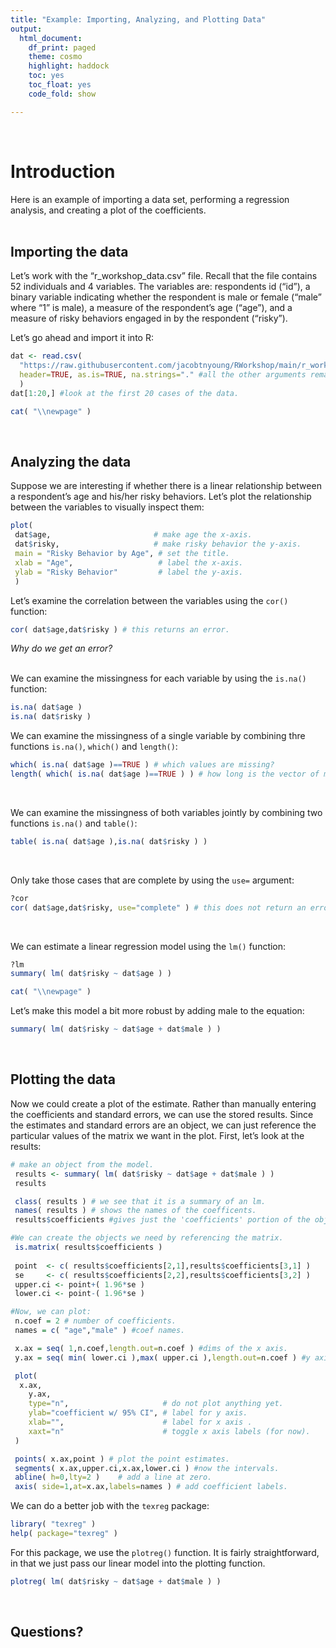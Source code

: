 ```yaml
---
title: "Example: Importing, Analyzing, and Plotting Data"
output: 
  html_document:
    df_print: paged
    theme: cosmo
    highlight: haddock
    toc: yes
    toc_float: yes
    code_fold: show

---
```


<br>

# **Introduction**  
Here is an example of importing a data set, performing a regression analysis, and creating a plot of the coefficients.  
<br>

## **Importing the data**  
Let's work with the "r_workshop_data.csv" file. Recall that the file contains 52 individuals and 4 variables. The variables are: respondents id ("id"), a binary variable indicating whether the respondent is male or female ("male" where "1" is male), a measure of the respondent’s age ("age"), and a measure of risky behaviors engaged in by the respondent ("risky").  

Let’s go ahead and import it into R:  
```r
dat <- read.csv(
  "https://raw.githubusercontent.com/jacobtnyoung/RWorkshop/main/r_workshop_data.csv", #the url.
  header=TRUE, as.is=TRUE, na.strings="." #all the other arguments remain the same.
  )
dat[1:20,] #look at the first 20 cases of the data.
```  

```r
cat( "\\newpage" )
```
<br>

## **Analyzing the data**  
Suppose we are interesting if whether there is a linear relationship between a respondent's age and his/her risky behaviors. Let’s plot the relationship between the variables to visually inspect them:  
```r
plot(
 dat$age,                       # make age the x-axis.
 dat$risky,                     # make risky behavior the y-axis.
 main = "Risky Behavior by Age", # set the title.
 xlab = "Age",                   # label the x-axis.
 ylab = "Risky Behavior"         # label the y-axis.
 )
```

Let's examine the correlation between the variables using the `cor()` function:  
```r
cor( dat$age,dat$risky ) # this returns an error.
```  

*Why do we get an error?*  
<br>

We can examine the missingness for each variable by using the `is.na()` function:  
```r
is.na( dat$age )
is.na( dat$risky )
```

We can examine the missingness of a single variable by combining thre functions `is.na()`, `which()` and `length()`:  
```r
which( is.na( dat$age )==TRUE ) # which values are missing?
length( which( is.na( dat$age )==TRUE ) ) # how long is the vector of missing values from age?
```

<br>

We can examine the missingness of both variables jointly by combining two functions `is.na()` and `table()`:  
```r
table( is.na( dat$age ),is.na( dat$risky ) )
```

<br>

Only take those cases that are complete by using the `use=` argument:  
```r
?cor
cor( dat$age,dat$risky, use="complete" ) # this does not return an error.
```

<br>

We can estimate a linear regression model using the `lm()` function:  
```r
?lm
summary( lm( dat$risky ~ dat$age ) )
```

```r
cat( "\\newpage" )
```

Let's make this model a bit more robust by adding male to the equation:  
```r
summary( lm( dat$risky ~ dat$age + dat$male ) )
```
<br>

## **Plotting the data**  
Now we could create a plot of the estimate. Rather than manually entering the coefficients and standard errors, we can use the stored results. Since the estimates and standard errors are an object, we can just reference the particular values of the matrix we want in the plot. First, let's look at the results:  
```r
# make an object from the model.
 results <- summary( lm( dat$risky ~ dat$age + dat$male ) )
 results

 class( results ) # we see that it is a summary of an lm.
 names( results ) # shows the names of the coefficents.
 results$coefficients #gives just the 'coefficients' portion of the object 'results'.

#We can create the objects we need by referencing the matrix.
 is.matrix( results$coefficients )
 
 point 	<- c( results$coefficients[2,1],results$coefficients[3,1] )
 se    	<- c( results$coefficients[2,2],results$coefficients[3,2] )
 upper.ci <- point+( 1.96*se )
 lower.ci <- point-( 1.96*se )

#Now, we can plot:
 n.coef = 2 # number of coefficients.
 names = c( "age","male" ) #coef names.

 x.ax = seq( 1,n.coef,length.out=n.coef ) #dims of the x axis.
 y.ax = seq( min( lower.ci ),max( upper.ci ),length.out=n.coef ) #y axis.

 plot(
  x.ax,
	y.ax,
	type="n",                     # do not plot anything yet.
	ylab="coefficient w/ 95% CI", # label for y axis.
	xlab="",                      # label for x axis .
	xaxt="n"                      # toggle x axis labels (for now).
 )

 points( x.ax,point ) # plot the point estimates.
 segments( x.ax,upper.ci,x.ax,lower.ci ) #now the intervals.
 abline( h=0,lty=2 )	# add a line at zero.
 axis( side=1,at=x.ax,labels=names ) # add coefficient labels.
```

We can do a better job with the `texreg` package:  
```r
library( "texreg" )
help( package="texreg" )
```

For this package, we use the `plotreg()` function. It is fairly straightforward, in that we just pass our linear model into the plotting function.
```r
plotreg( lm( dat$risky ~ dat$age + dat$male ) )
```
<br>

## **Questions?**  
